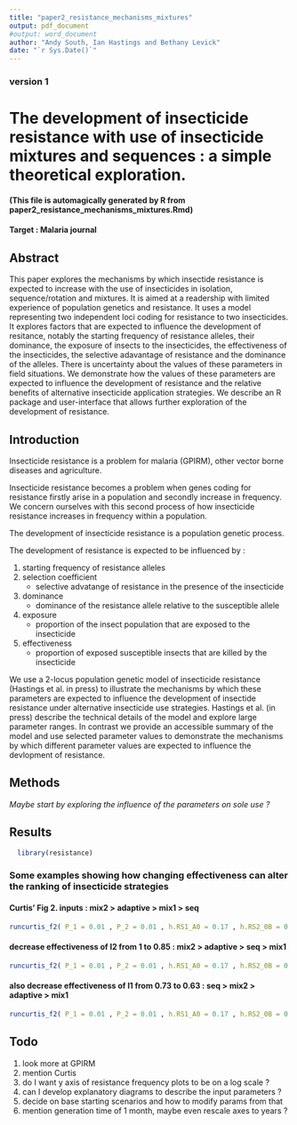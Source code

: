 ```yaml
---
title: "paper2_resistance_mechanisms_mixtures"
output: pdf_document
#output: word_document
author: "Andy South, Ian Hastings and Bethany Levick"
date: "`r Sys.Date()`"
---
```


### version 1
 
# The development of insecticide resistance with use of insecticide mixtures and sequences : a simple theoretical exploration. 
  
#### (This file is automagically generated by R from paper2_resistance_mechanisms_mixtures.Rmd)
#### Target : Malaria journal

## Abstract

This paper explores the mechanisms by which insectide resistance is expected to increase with the use of insecticides in isolation, sequence/rotation and mixtures. It is aimed at a readership with limited experience of population genetics and resistance. It uses a model representing two independent loci coding for resistance to two insecticides. It explores factors that are expected to influence the development of resitance, notably the starting frequency of resistance alleles, their dominance, the exposure of insects to the insecticides, the effectiveness of the insecticides, the selective adavantage of resistance and the dominance of the alleles. There is uncertainty about the values of these parameters in field situations. We demonstrate how the values of these parameters are expected to influence the development of resistance and the relative benefits of alternative insecticide application strategies. We describe an R package and user-interface that allows further exploration of the development of resistance.

## Introduction

Insecticide resistance is a problem for malaria (GPIRM), other vector borne diseases and agriculture.

Insecticide resistance becomes a problem when genes coding for resistance firstly arise in a population and secondly increase in frequency. We concern ourselves with this second process of how insecticide resistance increases in frequency within a population.

The development of insecticide resistance is a population genetic process.

The development of resistance is expected to be influenced by :

1. starting frequency of resistance alleles
1. selection coefficient
   + selective advatange of resistance in the presence of the insecticide
1. dominance
   + dominance of the resistance allele relative to the susceptible allele
1. exposure
   + proportion of the insect population that are exposed to the insecticide
1. effectiveness
   + proportion of exposed susceptible insects that are killed by the insecticide

We use a 2-locus population genetic model of insecticide resistance (Hastings et al. in press) to illustrate the mechanisms by which these parameters are expected to influence the development of insectide resistance under alternative insecticide use strategies. Hastings et al. (in press) describe the technical details of the model and explore large parameter ranges. In contrast we provide an accessible summary of the model and use selected parameter values to demonstrate the mechanisms by which different parameter values are expected to influence the devlopment of resistance.


## Methods

*Maybe start by exploring the influence of the parameters on sole use ?*


## Results

```r
  library(resistance)
```
### Some examples showing how changing effectiveness can alter the ranking of insecticide strategies
#### Curtis' Fig 2. inputs : mix2 > adaptive > mix1 > seq
```r
runcurtis_f2( P_1 = 0.01 , P_2 = 0.01 , h.RS1_A0 = 0.17 , h.RS2_0B = 0.0016 , exposure = 0.9 , phi.SS1_A0 = 0.73 , phi.SS2_0B = 1 , s.RR1_A0 = 0.23 , s.RR2_0B = 0.43 )
```

#### decrease effectiveness of I2 from 1 to 0.85 : mix2 > adaptive > seq > mix1
```r
runcurtis_f2( P_1 = 0.01 , P_2 = 0.01 , h.RS1_A0 = 0.17 , h.RS2_0B = 0.0016 , exposure = 0.9 , phi.SS1_A0 = 0.73 , phi.SS2_0B = 0.85 , s.RR1_A0 = 0.23 , s.RR2_0B = 0.43 )
```

#### also decrease effectiveness of I1 from 0.73 to 0.63 : seq > mix2 > adaptive > mix1
```r
runcurtis_f2( P_1 = 0.01 , P_2 = 0.01 , h.RS1_A0 = 0.17 , h.RS2_0B = 0.0016 , exposure = 0.9 , phi.SS1_A0 = 0.63 , phi.SS2_0B = 0.85 , s.RR1_A0 = 0.23 , s.RR2_0B = 0.43 )
```





## Todo

1. look more at GPIRM
1. mention Curtis
1. do I want y axis of resistance frequency plots to be on a log scale ?
1. can I develop explanatory diagrams to describe the input parameters ?
1. decide on base starting scenarios and how to modify params from that
1. mention generation time of 1 month, maybe even rescale axes to years ?





